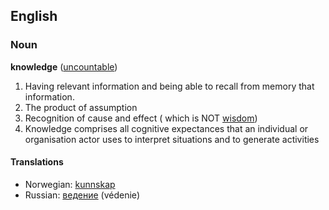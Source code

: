 ==English==
===Noun===
'''knowledge''' ([[uncountable]])

#Having relevant information and being able to recall from memory that information.
#The product of assumption
#Recognition of cause and effect ( which is NOT [[wisdom]])
#Knowledge comprises all cognitive expectances that an individual or organisation actor uses to interpret situations and to generate activities

====Translations====
*Norwegian: [[kunnskap]]
*Russian: [[ведение]] (védenie)